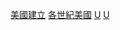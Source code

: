 {{Commons category|Establishments in the United States by century}}

[[Category:美國建立|]]
[[Category:各世紀美國|]]
[[Category:各世紀北美洲建立|U]]
[[Category:各世紀各國建立|U]]